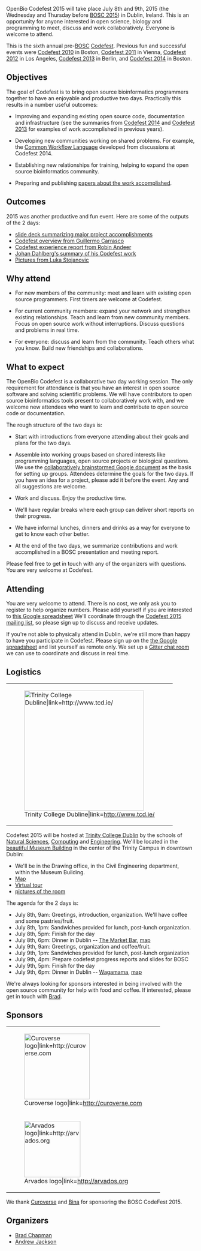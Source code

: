 OpenBio Codefest 2015 will take place July 8th and 9th, 2015 (the Wednesday and Thursday before [[BOSC 2015]]) in Dublin, Ireland. This is an opportunity for anyone interested in open science, biology and programming to meet, discuss and work collaboratively. Everyone is welcome to attend.

This is the sixth annual pre-[[BOSC]] [[Codefest]]. Previous fun and successful events were [[Codefest 2010]] in
Boston, [[Codefest 2011]] in Vienna, [[Codefest 2012]] in Los Angeles, [[Codefest 2013]] in Berlin,
and [[Codefest 2014]] in Boston.

== Objectives ==

The goal of Codefest is to bring open source bioinformatics programmers together to have an enjoyable and productive two days. Practically this results in a number useful outcomes:

* Improving and expanding existing open source code, documentation and infrastructure (see the summaries from [https://docs.google.com/presentation/d/114yvrK0Veasc_ns_rg484j2xxRi1h7wNlU2XKONuUqY/edit Codefest 2014] and [http://bcb.io/2013/07/18/summary-from-bioinformatics-open-science-codefest-2013-tools-infrastructure-standards-and-visualization/ Codefest 2013] for examples of work accomplished in previous years).

* Developing new communities working on shared problems. For example, the [https://groups.google.com/forum/#!forum/common-workflow-language Common Workflow Language] developed from discussions at Codefest 2014.

* Establishing new relationships for training, helping to expand the open source bioinformatics community.

* Preparing and publishing [http://www.biomedcentral.com/1471-2105/15/S14/S7 papers about the work accomplished].

== Outcomes ==

2015 was another productive and fun event. Here are some of the outputs of the 2 days:

* [https://docs.google.com/presentation/d/1MVRIQWyg3KPuK5Fqa6A_9bvgQ1AlU7LIU_S4ldDZ96k/edit?usp=sharing slide deck summarizing major project accomplishments]
* [http://mussol.org/2015/07/11/codefest-and-bosc-2015-lots-of-workflows-and-docker/ Codefest overview from Guillermo Carrasco]
* [http://www.robinandeer.com/blog/2015/07/08/bosc-codefest-2015/ Codefest experience report from Robin Andeer]
* [http://uppsala-bioinformatics.se/thoughts/?p=61 Johan Dahlberg's summary of his Codefest work]
* [https://drive.google.com/folderview?id=0B8ns4TUYMoKLfnZBM09GSDNpQzNpdVJfbXpmMHhoYkhXblNWenRsRDJ0OURsUVRSUUszQUk&usp=sharing Pictures from Luka Stojanovic]

== Why attend ==

* For new members of the community: meet and learn with existing open source programmers. First timers are welcome at Codefest.

* For current community members: expand your network and strengthen existing relationships. Teach and learn from new community members. Focus on open source work without interruptions. Discuss questions and problems in real time. 

* For everyone: discuss and learn from the community. Teach others what you know. Build new friendships and collaborations.

== What to expect ==

The OpenBio Codefest is a collaborative two day working session. The only
requirement for attendance is that you have an interest in open source software
and solving scientific problems. We will have contributors to open source
bioinformatics tools present to collaboratively work with, and we welcome new
attendees who want to learn and contribute to open source code or documentation.

The rough structure of the two days is:

* Start with introductions from everyone attending about their goals and plans for the two days.

* Assemble into working groups based on shared interests like programming languages, open source projects or biological questions. We use the [https://docs.google.com/document/d/1BJ_l4LG_RiCukJaDSkK4-_apr2nBtFr4gUYQHo1HeVQ/edit collaboratively brainstormed Google document] as the basis for setting up groups. Attendees determine the goals for the two days. If you have an idea for a project, please add it before the event. Any and all suggestions are welcome.

* Work and discuss. Enjoy the productive time.

* We'll have regular breaks where each group can deliver short reports on their progress.

* We have informal lunches, dinners and drinks as a way for everyone to get to know each other better.

* At the end of the two days, we summarize contributions and work accomplished in a BOSC presentation and meeting report.

Please feel free to get in touch with any of the organizers with questions. You
are very welcome at Codefest.

== Attending ==

You are very welcome to attend. There is no cost, we only ask you to register to help organize numbers. Please add yourself if you are
interested to [https://docs.google.com/spreadsheets/d/1STl3x-KcInCxpGBgBHDz2C_LvrudXDe1X9d68NpH0Tk/edit?usp=sharing this Google spreadsheet]
We'll coordinate through the [https://groups.google.com/forum/?fromgroups#!forum/openbio-codefest-2015 Codefest 2015 mailing list],
so please sign up to discuss and receive updates.

If you're not able to physically attend in Dublin, we're still more than happy to have you participate in Codefest. Please sign up on the [https://docs.google.com/spreadsheets/d/1STl3x-KcInCxpGBgBHDz2C_LvrudXDe1X9d68NpH0Tk/edit?usp=sharing the Google spreadsheet] and list yourself as remote only. We set up a [https://gitter.im/chapmanb/obf-codefest Gitter chat room] we can use to coordinate and discuss in real time.

== Logistics ==

{|
| [[File:TCDTrimmed.png|320px|right|Trinity College Dubline|link=http://www.tcd.ie/]]
|}

Codefest 2015 will be hosted at [http://www.tcd.ie/ Trinity College Dublin] by the schools of [http://naturalscience.tcd.ie/ Natural Sciences], [https://www.scss.tcd.ie/ Computing] and [http://www.tcd.ie/Engineering/ Engineering]. We'll be located in the [https://www.google.ie/search?q=museum+building+tcd&safe=off&espv=2&biw=1280&bih=963&tbm=isch&tbo=u&source=univ&sa=X&ei=hTeJVduLKeip7AbF55PQBA&ved=0CD4QsAQ beautiful Museum Building] in the center of the Trinity Campus in downtown Dublin:

* We'll be in the Drawing office, in the Civil Engineering department, within the Museum Building.
* [https://www.google.ie/maps/place/Museum+Bldg,+Trinity+College+Dublin,+Dublin/@53.3434376,-6.2546054,17z/data=!4m2!3m1!1s0x48670e9a9223bbc3:0x8004c87f5b97e752 Map]
* [http://www.tcd.ie/virtualtour/civilengineering/ Virtual tour]
* [https://drive.google.com/folderview?id=0Bwxg-o4ZmoZ4eUJaLVZpc0N3Zjg&usp=sharing pictures of the room]

The agenda for the 2 days is:

* July 8th, 9am: Greetings, introduction, organization. We'll have coffee and some pastries/fruit.
* July 8th, 1pm: Sandwiches provided for lunch, post-lunch organization.
* July 8th, 5pm: Finish for the day
* July 8th, 6pm: Dinner in Dublin -- [http://marketbar.ie/ The Market Bar], [http://marketbar.ie/node/31 map]
* July 9th, 9am: Greetings, organization and coffee/fruit.
* July 9th, 1pm: Sandwiches provided for lunch, post-lunch organization
* July 9th, 4pm: Prepare codefest progress reports and slides for BOSC
* July 9th, 5pm: Finish for the day
* July 9th, 6pm: Dinner in Dublin -- [http://www.wagamama.ie/restaurants/dublin-south-king-street Wagamama], [https://www.google.ie/maps/place/Wagamama/@53.3412563,-6.262336,17z/data=!4m2!3m1!1s0x48670e9c2dee159d:0x351b0efa3ccd6309 map]

We're always looking for sponsors interested in being involved with the open source community for help with food and coffee. If interested, please get in touch with [https://github.com/chapmanb Brad].

== Sponsors ==

{|
| [[File:Curoverse_logo.png|175px|center|Curoverse logo|link=http://curoverse.com]]
|-
| [[File: Arvados.png|150px|center|Arvados logo|link=http://arvados.org]]
|rowspan="2"| [[File:Bina_logo.png|200px|left|Bina|link=http://www.bina.com/]]
|rowspan="2"| &nbsp;&nbsp;&nbsp;&nbsp;&nbsp;&nbsp;&nbsp;&nbsp;&nbsp;&nbsp;&nbsp;&nbsp;
|}

We thank [http://curoverse.com Curoverse] and [http://www.bina.org Bina] for sponsoring the BOSC CodeFest 2015.

== Organizers ==

* [http://bcb.io/ Brad Chapman]
* [http://www.tcd.ie/Zoology/research/research/theoretical/andrewjackson.php Andrew Jackson]